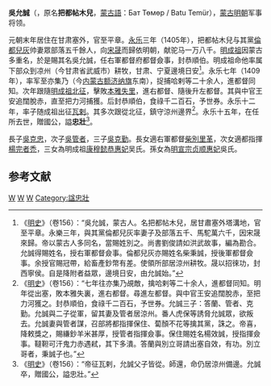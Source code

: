 '''吳允誠'''（{{Bd|1357年||1417年|6月11日}}，原名'''把都帖木兒'''，[[蒙古語|蒙古語]]：Бат Төмөр / Batu Temür），[[蒙古|蒙古]][[明朝|明朝]]军事将领。

元朝末年居住在甘肃塞外，官至平章。[[永乐_(明朝)|永乐]]三年（1405年），把都帖木兒与其黨[[倫都兒灰|倫都兒灰]]帅妻眾部落五千餘人，向[[宋晟|宋晟]]而歸依明朝，献驼马一万八千。[[明成祖|明成祖]]因蒙古多重名，於是賜其名吳允誠，任右軍都督府都督僉事，封恭順伯。明成祖命他率属下部众到凉州（今甘肃省武威市）耕牧，甘肃、宁夏邊境日安<ref>《[[明史|明史]]》（卷156）：“吳允誠，蒙古人。名把都帖木兒，居甘肅塞外塔溝地，官至平章。永樂三年，與其黨倫都兒灰率妻子及部落五千、馬駝萬六千，因宋晟來歸。帝以蒙古人多同名，當賜姓別之。尚書劉俊請如洪武故事，編為勘合。允誠得賜姓名，授右軍都督僉事。倫都兒灰亦賜姓名柴秉誠，授後軍都督僉事。余授官賜冠帶，給畜產鈔幣有差。使領所部居涼州耕牧。晟以招徠功，封西寧侯。自是降附者益眾，邊境日安，由允誠始。”</ref>。永乐七年（1409年），率军至亦集乃（今[[内蒙古|内蒙古]][[额济纳旗|额济纳旗]]东南），捉捕哈剌等二十余人，進都督同知。次年跟隨[[明成祖北征|明成祖北征]]，擊敗[[本雅失里|本雅失里]]，進右都督、隨後升左都督。其與中官王安追闊脫赤，直至把力河捕獲。后封恭順伯，食祿千二百石，予世券。永乐十二年，率子随成祖出征[[瓦剌|瓦剌]]。其多次跟從北征，鎮守涼州邊界<ref>《[[明史|明史]]》（卷156）：“七年往亦集乃覘敵，擒哈剌等二十余人，進都督同知。明年從出塞，敗本雅失裏，進右都督。尋進左都督。與中官王安追闊脫赤，至把力河獲之。封恭順伯，食祿千二百石，予世券。允誠三子：答蘭、管者、克勤。允誠與二子從軍，留其妻及管者居涼州。番人虎保等誘脅允誠眾，欲叛去。允誠妻與管者謀，召部將都指揮保住、蔔顏不花等擒其黨，誅之。帝喜，降敕獎之，賜縑鈔羊米甚厚，授管者指揮僉事。保住賜姓名楊效誠，授指揮僉事。韃靼可汗鬼力赤遇弒，其下多潰。答蘭與別立哥請出塞自效，有功。別立哥者，秉誠子也。”</ref>。永乐十五年，在任所去世，贈國公，謚'''忠壯'''<ref>《[[明史|明史]]》（卷156）：“帝征瓦剌，允誠父子皆從。師還，命仍居涼州備邊。允誠卒，贈國公，謚忠壯。”</ref>。

長子[[吳克忠|吳克忠]]，次子[[吳管者|吳管者]]，三子[[吳克勤|吳克勤]]。長女適右軍都督[[柴別里革|柴別里革]]，次女適都指揮[[楊完者禿|楊完者禿]]，三女為明成祖[[康穆懿恭惠妃|康穆懿恭惠妃]]吴氏。孫女為[[明宣宗|明宣宗]][[吴惠妃_(明宣宗)|贞顺惠妃]]吳氏。

==参考文献==
{{wikisource|明史/卷156}}
<div class="references-small">
<references />
</div>


[[Category:明朝都督|W]]
[[Category:明朝恭順侯|W]]
[[Category:明朝蒙古人|W]]
[[Category:諡忠壯|Category:諡忠壯]]